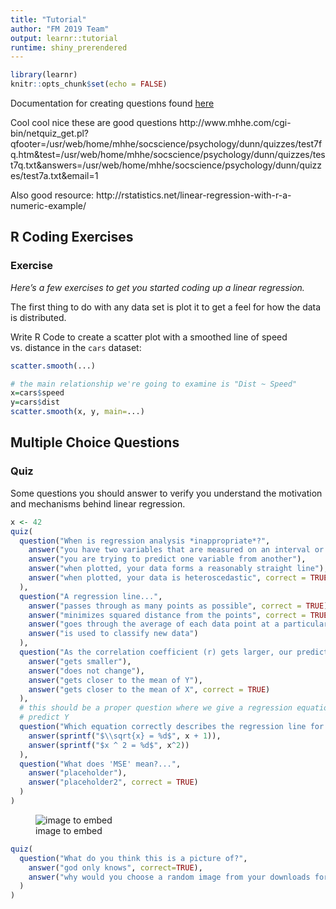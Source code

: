 ```yaml
---
title: "Tutorial"
author: "FM 2019 Team"
output: learnr::tutorial
runtime: shiny_prerendered
---
```


```r
library(learnr)
knitr::opts_chunk$set(echo = FALSE)
```


Documentation for creating questions found [here](https://rstudio.github.io/learnr/questions.html)

Cool cool nice these are good questions
http://www.mhhe.com/cgi-bin/netquiz_get.pl?qfooter=/usr/web/home/mhhe/socscience/psychology/dunn/quizzes/test7fq.htm&test=/usr/web/home/mhhe/socscience/psychology/dunn/quizzes/test7q.txt&answers=/usr/web/home/mhhe/socscience/psychology/dunn/quizzes/test7a.txt&email=1


Also good resource: 
http://rstatistics.net/linear-regression-with-r-a-numeric-example/

## R Coding Exercises

### Exercise 

*Here's a few exercises to get you started coding up a linear regression.*

The first thing to do with any data set is plot it to get a feel for how the 
data is distributed. 

Write R Code to create a scatter plot with a smoothed line of speed vs. distance in the `cars` dataset:

```r
scatter.smooth(...)
```

```r
# the main relationship we're going to examine is "Dist ~ Speed"
x=cars$speed
y=cars$dist
scatter.smooth(x, y, main=...)
```



## Multiple Choice Questions

### Quiz

Some questions you should answer to verify you understand the motivation and mechanisms behind linear regression.

```r
x <- 42
quiz(
  question("When is regression analysis *inappropriate*?",
    answer("you have two variables that are measured on an interval or ratio scale"),
    answer("you are trying to predict one variable from another"),
    answer("when plotted, your data forms a reasonably straight line"),
    answer("when plotted, your data is heteroscedastic", correct = TRUE)
  ),
  question("A regression line...",
    answer("passes through as many points as possible", correct = TRUE),
    answer("minimizes squared distance from the points", correct = TRUE),
    answer("goes through the average of each data point at a particular x value"),
    answer("is used to classify new data")
  ),
  question("As the correlation coefficient (r) gets larger, our prediction for Y (the dependent variable)...",
    answer("gets smaller"),
    answer("does not change"),
    answer("gets closer to the mean of Y"),
    answer("gets closer to the mean of X", correct = TRUE)
  ),
  # this should be a proper question where we give a regression equation and ask them to 
  # predict Y
  question("Which equation correctly describes the regression line for Y in relation to X?",
    answer(sprintf("$\\sqrt{x} = %d$", x + 1)),
    answer(sprintf("$x ^ 2 = %d$", x^2))
  ),
  question("What does 'MSE' mean?...",
    answer("placeholder"),
    answer("placeholder2", correct = TRUE)
  )
)
```

![image to embed](images/img_0214.png)

```r
quiz(
  question("What do you think this is a picture of?",
    answer("god only knows", correct=TRUE),
    answer("why would you choose a random image from your downloads for this?")
  )
)

```
